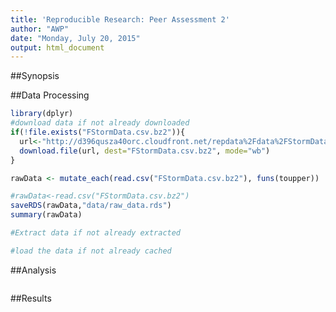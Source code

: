 ---
title: 'Reproducible Research: Peer Assessment 2'
author: "AWP"
date: "Monday, July 20, 2015"
output: html_document
---

##Synopsis


##Data Processing
```{r download_data}

library(dplyr)
#download data if not already downloaded
if(!file.exists("FStormData.csv.bz2")){
  url<-"http://d396qusza40orc.cloudfront.net/repdata%2Fdata%2FStormData.csv.bz2"
  download.file(url, dest="FStormData.csv.bz2", mode="wb") 
}

rawData <- mutate_each(read.csv("FStormData.csv.bz2"), funs(toupper))

#rawData<-read.csv("FStormData.csv.bz2") 
saveRDS(rawData,"data/raw_data.rds")
summary(rawData)


```

```{r extract_data}
#Extract data if not already extracted


```

```{r load_data}
#load the data if not already cached

```

##Analysis
```{r}
```

##Results
```{r}
```